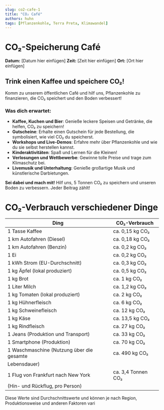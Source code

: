 ```yaml
---
slug: co2-cafe-1
title: "CO₂ Café"
authors: huhn
tags: [Pflanzenkohle, Terra Preta, Klimawandel]
---
```


# CO₂-Speicherung Café

**Datum:** [Datum hier einfügen]
**Zeit:** [Zeit hier einfügen]
**Ort:** [Ort hier einfügen]

## Trink einen Kaffee und speichere CO₂!

Komm zu unserem öffentlichen Café und hilf uns, Pflanzenkohle zu finanzieren, die CO₂ speichert und den Boden verbessert!

### Was dich erwartet:
- **Kaffee, Kuchen und Bier**: Genieße leckere Speisen und Getränke, die helfen, CO₂ zu speichern!
- **Gutscheine**: Erhalte einen Gutschein für jede Bestellung, die symbolisiert, wie viel CO₂ du speicherst.
- **Workshops und Live-Demos**: Erfahre mehr über Pflanzenkohle und wie du sie selbst herstellen kannst.
- **Kinderaktivitäten**: Spaß und Lernen für die Kleinen!
- **Verlosungen und Wettbewerbe**: Gewinne tolle Preise und trage zum Klimaschutz bei.
- **Livemusik und Unterhaltung**: Genieße großartige Musik und künstlerische Darbietungen.

**Sei dabei und mach mit!** Hilf uns, 5 Tonnen CO₂ zu speichern und unseren Boden zu verbessern. Jeder Beitrag zählt!


# CO₂-Verbrauch verschiedener Dinge

| Ding                                      | CO₂-Verbrauch       |
|-------------------------------------------|---------------------|
| 1 Tasse Kaffee                            | ca. 0,15 kg CO₂     |
| 1 km Autofahren (Diesel)                  | ca. 0,18 kg CO₂     |
| 1 km Autofahren (Benzin)                  | ca. 0,2 kg CO₂      |
| 1 Ei                                      | ca. 0,2 kg CO₂      |
| 1 kWh Strom (EU-Durchschnitt)             | ca. 0,3 kg CO₂      |
| 1 kg Äpfel (lokal produziert)             | ca. 0,5 kg CO₂      |
| 1 kg Brot                                 | ca. 1 kg CO₂        |
| 1 Liter Milch                             | ca. 1,2 kg CO₂      |
| 1 kg Tomaten (lokal produziert)           | ca. 2 kg CO₂        |
| 1 kg Hühnerfleisch                        | ca. 6 kg CO₂        |
| 1 kg Schweinefleisch                      | ca. 12 kg CO₂       |
| 1 kg Käse                                 | ca. 13,5 kg CO₂     |
| 1 kg Rindfleisch                          | ca. 27 kg CO₂       |
| 1 Jeans (Produktion und Transport)        | ca. 33 kg CO₂       |
| 1 Smartphone (Produktion)                 | ca. 70 kg CO₂       |
| 1 Waschmaschine (Nutzung über die gesamte | ca. 490 kg CO₂      |
| Lebensdauer)                              |                     |
| 1 Flug von Frankfurt nach New York        | ca. 3,4 Tonnen CO₂  |
| (Hin- und Rückflug, pro Person)           |                     |

Diese Werte sind Durchschnittswerte und können je nach Region, Produktionsweise und anderen Faktoren vari
